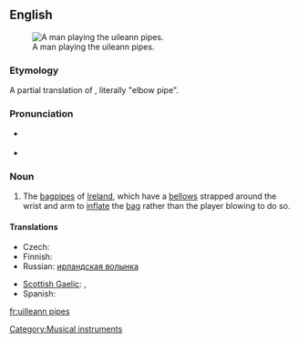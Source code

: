 {{was wotd|2009|April|15}}
==English==
{{wikipedia}}
[[File:Cillian Vallely on Uilleann Pipes.jpg|thumb|A man playing the uileann pipes.]]

===Etymology===
A partial translation of {{etyl|ga}} {{term|píb uilleann|lang=ga}}, literally "elbow pipe".

===Pronunciation===
* {{a|UK}} {{IPA|/ˈɪl.ən ˌpaɪps/}}
* {{audio|en-us-uilleann pipes.ogg|Audio (US)}}

===Noun===
{{infl|en|noun|plural only}}

# The [[bagpipes]] of [[Ireland]], which have a [[bellows]] strapped around the wrist and arm to [[inflate]] the [[bag]] rather than the player blowing to do so.

====Translations====
{{trans-top|bagpipes of Ireland}}
* Czech: {{t-|cs|irské dudy|f|p}}
* Finnish: {{t+|fi|irlantilainen}} {{t-|fi|säkkipilli}}
* Russian: [[ирландская волынка]] {{f}}
{{trans-mid}}
* [[Scottish Gaelic]]: {{t-|gd|pìob-shionnaich|xs=Scottish Gaelic}}, {{t-|gd|pìob-uilne|f|xs=Scottish Gaelic}}
* Spanish: {{t|es|gaita irlandesa|f}}
{{trans-bottom}}

[[Category:Musical instruments]]

[[fr:uilleann pipes]]